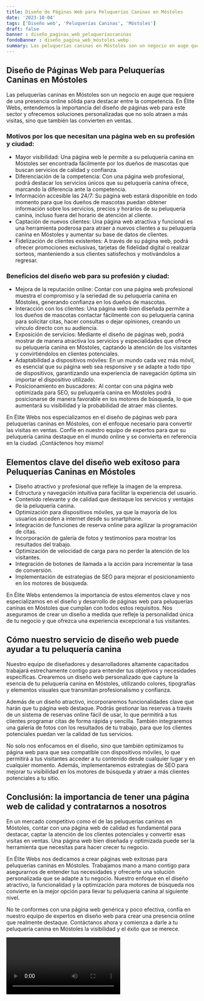 ```yaml
---
title: Diseño de Páginas Web para Peluquerías Caninas en Móstoles
date: '2023-10-04'
tags: ['Diseño web', 'Peluquerías Caninas', 'Móstoles']
draft: false
banner : diseño_paginas_web_peluqueríascaninas
fondoBanner : diseño_pagina_web_móstoles.webp
summary: Las peluquerías caninas en Móstoles son un negocio en auge que requiere de una presencia online sólida para destacar entre la competencia. En Élite Webs, entendemos la importancia del diseño de páginas web para este sector y ofrecemos soluciones personalizadas que no solo atraen a más visitas, sino que también las convierten en ventas.
---
```


## Diseño de Páginas Web para Peluquerías Caninas en Móstoles

Las peluquerías caninas en Móstoles son un negocio en auge que requiere de una presencia online sólida para destacar entre la competencia. En Élite Webs, entendemos la importancia del diseño de páginas web para este sector y ofrecemos soluciones personalizadas que no solo atraen a más visitas, sino que también las convierten en ventas.

### Motivos por los que necesitan una página web en su profesión y ciudad:

- Mayor visibilidad: Una página web le permite a su peluquería canina en Móstoles ser encontrada fácilmente por los dueños de mascotas que buscan servicios de calidad y confianza.
- Diferenciación de la competencia: Con una página web profesional, podrá destacar los servicios únicos que su peluquería canina ofrece, marcando la diferencia ante la competencia.
- Información accesible las 24/7: Su página web estará disponible en todo momento para que los dueños de mascotas puedan obtener información sobre los servicios, precios y horarios de su peluquería canina, incluso fuera del horario de atención al cliente.
- Captación de nuevos clientes: Una página web atractiva y funcional es una herramienta poderosa para atraer a nuevos clientes a su peluquería canina en Móstoles y aumentar su base de datos de clientes.
- Fidelización de clientes existentes: A través de su página web, podrá ofrecer promociones exclusivas, tarjetas de fidelidad digital o realizar sorteos, manteniendo a sus clientes satisfechos y motivándolos a regresar.

### Beneficios del diseño web para su profesión y ciudad:

- Mejora de la reputación online: Contar con una página web profesional muestra el compromiso y la seriedad de su peluquería canina en Móstoles, generando confianza en los dueños de mascotas.
- Interacción con los clientes: Una página web bien diseñada permite a los dueños de mascotas contactar fácilmente con su peluquería canina para solicitar citas, hacer consultas o dejar opiniones, creando un vínculo directo con su audiencia.
- Exposición de servicios: Mediante el diseño de páginas web, podrá mostrar de manera atractiva los servicios y especialidades que ofrece su peluquería canina en Móstoles, captando la atención de los visitantes y convirtiéndolos en clientes potenciales.
- Adaptabilidad a dispositivos móviles: En un mundo cada vez más móvil, es esencial que su página web sea responsive y se adapte a todo tipo de dispositivos, garantizando una experiencia de navegación óptima sin importar el dispositivo utilizado.
- Posicionamiento en buscadores: Al contar con una página web optimizada para SEO, su peluquería canina en Móstoles podrá posicionarse de manera favorable en los motores de búsqueda, lo que aumentará su visibilidad y la probabilidad de atraer más clientes.

En Élite Webs nos especializamos en el diseño de páginas web para peluquerías caninas en Móstoles, con el enfoque necesario para convertir las visitas en ventas. Confíe en nuestro equipo de expertos para que su peluquería canina destaque en el mundo online y se convierta en referencia en la ciudad. ¡Contáctenos hoy mismo!

<GifSeo />

<Cta />

## Elementos clave del diseño web exitoso para Peluquerías Caninas en Móstoles

- Diseño atractivo y profesional que refleje la imagen de la empresa.
- Estructura y navegación intuitiva para facilitar la experiencia del usuario.
- Contenido relevante y de calidad que destaque los servicios y ventajas de la peluquería canina.
- Optimización para dispositivos móviles, ya que la mayoría de los usuarios acceden a internet desde su smartphone.
- Integración de funciones de reserva online para agilizar la programación de citas.
- Incorporación de galería de fotos y testimonios para mostrar los resultados del trabajo.
- Optimización de velocidad de carga para no perder la atención de los visitantes.
- Integración de botones de llamada a la acción para incrementar la tasa de conversión.
- Implementación de estrategias de SEO para mejorar el posicionamiento en los motores de búsqueda.

En Élite Webs entendemos la importancia de estos elementos clave y nos especializamos en el diseño y desarrollo de páginas web para peluquerías caninas en Móstoles que cumplan con todos estos requisitos. Nos aseguramos de crear un diseño a medida que refleje la personalidad única de tu negocio y que ofrezca una experiencia excepcional a tus visitantes.

## Cómo nuestro servicio de diseño web puede ayudar a tu peluquería canina

Nuestro equipo de diseñadores y desarrolladores altamente capacitados trabajará estrechamente contigo para entender tus objetivos y necesidades específicas. Crearemos un diseño web personalizado que capture la esencia de tu peluquería canina en Móstoles, utilizando colores, tipografías y elementos visuales que transmitan profesionalismo y confianza.

Además de un diseño atractivo, incorporaremos funcionalidades clave que harán que tu página web destaque. Podrás gestionar las reservas a través de un sistema de reservas online fácil de usar, lo que permitirá a tus clientes programar citas de forma rápida y sencilla. También integraremos una galería de fotos con los resultados de tu trabajo, para que los clientes potenciales puedan ver la calidad de tus servicios.

No solo nos enfocamos en el diseño, sino que también optimizamos tu página web para que sea compatible con dispositivos móviles, lo que permitirá a tus visitantes acceder a tu contenido desde cualquier lugar y en cualquier momento. Además, implementaremos estrategias de SEO para mejorar tu visibilidad en los motores de búsqueda y atraer a más clientes potenciales a tu sitio.

## Conclusión: la importancia de tener una página web de calidad y contratarnos a nosotros

En un mercado competitivo como el de las peluquerías caninas en Móstoles, contar con una página web de calidad es fundamental para destacar, captar la atención de los clientes potenciales y convertir esas visitas en ventas. Una página web bien diseñada y optimizada puede ser la herramienta que necesitas para hacer crecer tu negocio.

En Élite Webs nos dedicamos a crear páginas web exitosas para peluquerías caninas en Móstoles. Trabajamos mano a mano contigo para asegurarnos de entender tus necesidades y ofrecerte una solución personalizada que se adapte a tu negocio. Nuestro enfoque en el diseño atractivo, la funcionalidad y la optimización para motores de búsqueda nos convierte en la mejor opción para llevar tu peluquería canina al siguiente nivel.

No te conformes con una página web genérica y poco efectiva, confía en nuestro equipo de expertos en diseño web para crear una presencia online que realmente destaque. Contáctanos ahora y comienza a darle a tu peluquería canina en Móstoles la visibilidad y el éxito que se merece.

<Video />

<CtaBot job='Peluquerías Caninas' city='Móstoles'/>

<Gmaps query='Móstoles+españa+maps' />